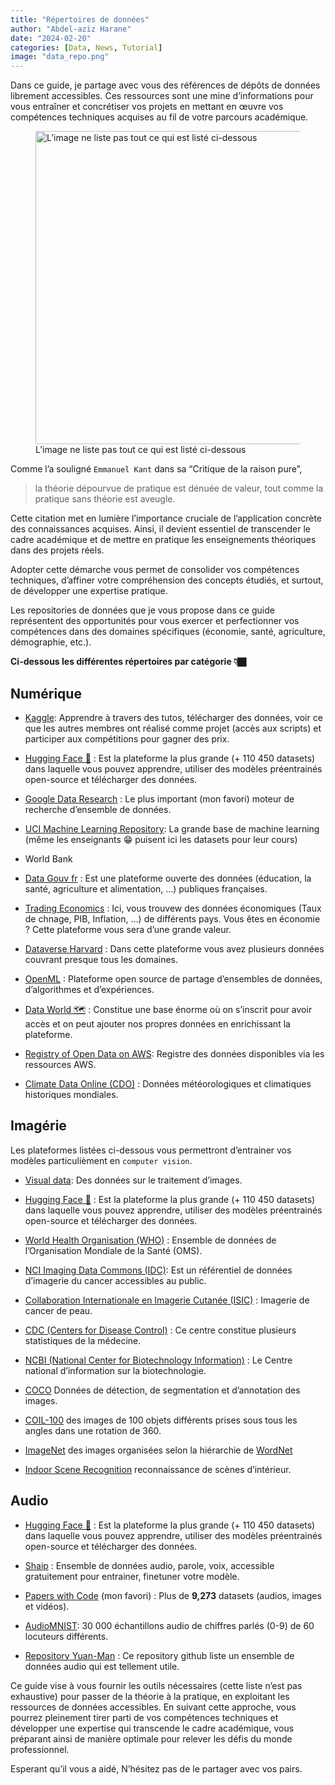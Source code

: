 ---
title: "Répertoires de données"
author: "Abdel-aziz Harane"
date: "2024-02-20"
categories: [Data, News, Tutorial]
image: "data_repo.png"
---

Dans ce guide, je partage avec vous des références de dépôts de données librement accessibles. Ces ressources sont une mine d'informations pour vous entraîner et concrétiser vos projets en mettant en œuvre vos compétences techniques acquises au fil de votre parcours académique.

![L'image ne liste pas tout ce qui est listé ci-dessous](/images/data_repo.png){fig-align="center" width="501"}

Comme l'a souligné `Emmanuel Kant` dans sa "Critique de la raison pure",

> la théorie dépourvue de pratique est dénuée de valeur, tout comme la pratique sans théorie est aveugle.

Cette citation met en lumière l'importance cruciale de l'application concrète des connaissances acquises. Ainsi, il devient essentiel de transcender le cadre académique et de mettre en pratique les enseignements théoriques dans des projets réels.

::: callout-important
Adopter cette démarche vous permet de consolider vos compétences techniques, d'affiner votre compréhension des concepts étudiés, et surtout, de développer une expertise pratique.
:::

Les repositories de données que je vous propose dans ce guide représentent des opportunités pour vous exercer et perfectionner vos compétences dans des domaines spécifiques (économie, santé, agriculture, démographie, etc.).

**Ci-dessous les différentes répertoires par catégorie 👇🏿**

::: panel-tabset
## Numérique

-   [Kaggle](https://www.kaggle.com/): Apprendre à travers des tutos, télécharger des données, voir ce que les autres membres ont réalisé comme projet (accès aux scripts) et participer aux compétitions pour gagner des prix.

-   [Hugging Face 🤗](https://huggingface.co/datasets) : Est la plateforme la plus grande (+ 110 450 datasets) dans laquelle vous pouvez apprendre, utiliser des modèles préentrainés open-source et télécharger des données.

-   [Google Data Research](https://datasetsearch.research.google.com/) : Le plus important (mon favori) moteur de recherche d'ensemble de données.

-   [UCI Machine Learning Repository](https://archive.ics.uci.edu/ml/index.php): La grande base de machine learning (même les enseignants 😁 puisent ici les datasets pour leur cours)

-   World Bank

-   [Data Gouv fr](https://www.data.gouv.fr/fr/) : Est une plateforme ouverte des données (éducation, la santé, agriculture et alimentation, ...) publiques françaises.

-   [Trading Economics](https://tradingeconomics.com/indicators) : Ici, vous trouvew des données économiques (Taux de chnage, PIB, Inflation, ...) de différents pays. Vous êtes en économie ? Cette plateforme vous sera d'une grande valeur.

-   [Dataverse Harvard](https://dataverse.harvard.edu/) : Dans cette plateforme vous avez plusieurs données couvrant presque tous les domaines.

-   [OpenML](https://www.openml.org/) : Plateforme open source de partage d'ensembles de données, d'algorithmes et d'expériences.

-   [Data World 🗺](https://data.world/) : Constitue une base énorme où on s'inscrit pour avoir accès et on peut ajouter nos propres données en enrichissant la plateforme.

-   [Registry of Open Data on AWS](https://registry.opendata.aws/): Registre des données disponibles via les ressources AWS.

-   [Climate Data Online (CDO)](https://www.ncdc.noaa.gov/cdo-web/) : Données météorologiques et climatiques historiques mondiales.

## Imagérie

Les plateformes listées ci-dessous vous permettront d'entrainer vos modèles particulièment en `computer vision`.

-   [Visual data](https://www.visualdata.io/): Des données sur le traitement d’images.

-   [Hugging Face 🤗](https://huggingface.co/datasets) : Est la plateforme la plus grande (+ 110 450 datasets) dans laquelle vous pouvez apprendre, utiliser des modèles préentrainés open-source et télécharger des données.

-   [World Health Organisation (WHO)](https://www.who.int/data) : Ensemble de données de l'Organisation Mondiale de la Santé (OMS).

-   [NCI Imaging Data Commons (IDC)](https://datacommons.cancer.gov/): Est un référentiel de données d'imagerie du cancer accessibles au public.

-   [Collaboration Internationale en Imagerie Cutanée (ISIC)](https://www.isic-archive.com/) : Imagerie de cancer de peau.

-   [CDC (Centers for Disease Control)](https://data.cdc.gov/) : Ce centre constitue plusieurs statistiques de la médecine.

-   [NCBI (National Center for Biotechnology Information)](https://www.ncbi.nlm.nih.gov/gds) : Le Centre national d'information sur la biotechnologie.

-   [COCO](http://cocodataset.org/#home) Données de détection, de segmentation et d’annotation des images.

-   [COIL-100](http://www1.cs.columbia.edu/CAVE/software/softlib/coil-100.php) des images de 100 objets différents prises sous tous les angles dans une rotation de 360.

-   [ImageNet](http://image-net.org/) des images organisées selon la hiérarchie de [WordNet](http://wordnet.princeton.edu/)

-   [Indoor Scene Recognition](http://web.mit.edu/torralba/www/indoor.html) reconnaissance de scènes d’intérieur.

## Audio

-   [Hugging Face 🤗](https://huggingface.co/datasets) : Est la plateforme la plus grande (+ 110 450 datasets) dans laquelle vous pouvez apprendre, utiliser des modèles préentrainés open-source et télécharger des données.

-   [Shaip](https://www.shaip.com/offerings/speech-data-catalog/) : Ensemble de données audio, parole, voix, accessible gratuitement pour entrainer, finetuner votre modèle.

-   [Papers with Code](https://paperswithcode.com/datasets) (mon favori) : Plus de **9,273** datasets (audios, images et vidéos).

-   [AudioMNIST](https://github.com/soerenab/AudioMNIST): 30 000 échantillons audio de chiffres parlés (0-9) de 60 locuteurs différents.

-   [Repository Yuan-Man](https://github.com/Yuan-ManX/ai-audio-datasets.git) : Ce repository github liste un ensemble de données audio qui est tellement utile.
:::

Ce guide vise à vous fournir les outils nécessaires (cette liste n'est pas exhaustive) pour passer de la théorie à la pratique, en exploitant les ressources de données accessibles. En suivant cette approche, vous pourrez pleinement tirer parti de vos compétences techniques et développer une expertise qui transcende le cadre académique, vous préparant ainsi de manière optimale pour relever les défis du monde professionnel.

Esperant qu'il vous a aidé, N'hésitez pas de le partager avec vos pairs.
